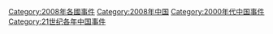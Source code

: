 [[Category:2008年各國事件|Category:2008年各國事件]]
[[Category:2008年中国|Category:2008年中国]]
[[Category:2000年代中国事件|Category:2000年代中国事件]]
[[Category:21世纪各年中国事件|Category:21世纪各年中国事件]]